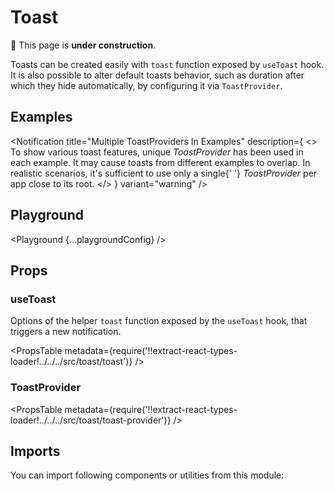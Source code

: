 




# Toast

🚧 This page is **under construction**.

Toasts can be created easily with `toast` function exposed by `useToast` hook. It is also possible to alter default toasts behavior, such as duration after which they hide automatically, by configuring it via `ToastProvider`.

## Examples

<Notification
  title="Multiple ToastProviders In Examples"
  description={
    <>
      To show various toast features, unique <em>ToastProvider</em> has been
      used in each example. It may cause toasts from different examples to
      overlap. In realistic scenarios, it's sufficient to use only a single{' '}
      <em>ToastProvider</em> per app close to its root.
    </>
  }
  variant="warning"
/>

<Example title="Basic Usage" path="toast/basic-usage">
  <BasicUsage />
</Example>

<Example title="Variants" path="toast/variants">
  <Variants />
</Example>

<Example title="Custom Duration" path="toast/custom-duration">
  <CustomDuration />
</Example>

<Example title="Persistent" path="toast/persistent">
  <Persistent />
</Example>

## Playground

<Playground {...playgroundConfig} />

## Props

### useToast

Options of the helper `toast` function exposed by the `useToast` hook, that triggers a new notification.

<PropsTable
  metadata={require('!!extract-react-types-loader!../../../src/toast/toast')}
/>

### ToastProvider

<PropsTable
  metadata={require('!!extract-react-types-loader!../../../src/toast/toast-provider')}
/>

## Imports

You can import following components or utilities from this module:

<Imports module={ToastExports} path="@datacamp/waffles/toast" />

